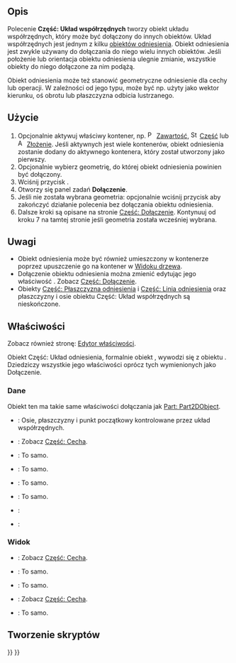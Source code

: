 <languages/>

{{Docnav/pl
|[[Std_Part/pl|Część]]
|[[Part_DatumPlane/pl|Część: Płaszczyzna odniesienia]]
|[[Std_Base/pl|Std: Narzędzia standardowe]]
|IconL=Std_Part.svg
|IconR=Part_DatumPlane.svg
|IconC=Freecad.svg
}}

{{GuiCommand/pl
|Name=Part CoordinateSystem
|Name/pl=Część: Układ współrzędnych
|Workbenches=Wszystkie
|Version=1.1
|SeeAlso=[[Part_DatumPlane/pl|Część: Płaszczyzna odniesienia]], [[Part_DatumLine/pl|Część: Linia odniesienia]], [[Part_DatumPoint/pl|Część: Punkt odniesienia]]
}}

<span id="Description"></span>
==Opis==

<div class="mw-translate-fuzzy">
Polecenie '''Część: Układ współrzędnych''' tworzy obiekt układu współrzędnych, który może być dołączony do innych obiektów. Układ współrzędnych jest jednym z kilku [[Std_Base/pl#Utwórz_geometrie_odniesienia|obiektów odniesienia]]. Obiekt odniesienia jest zwykle używany do dołączania do niego wielu innych obiektów. Jeśli położenie lub orientacja obiektu odniesienia ulegnie zmianie, wszystkie obiekty do niego dołączone za nim podążą.
</div>

Obiekt odniesienia może też stanowić geometryczne odniesienie dla cechy lub operacji. W zależności od jego typu, może być np. użyty jako wektor kierunku, oś obrotu lub płaszczyzna odbicia lustrzanego.

<span id="Usage"></span>
==Użycie==

# Opcjonalnie aktywuj właściwy kontener, np. [[Image:PartDesign_Body.svg|16px]] [[PartDesign_Body/pl|Zawartość]], [[Image:Std_Part.svg|16px]] [[Std_Part/pl|Część]] lub [[Image:Assembly_CreateAssembly.svg|16px]] [[Assembly_CreateAssembly/pl|Złożenie]]. Jeśli aktywnych jest wiele kontenerów, obiekt odniesienia zostanie dodany do aktywnego kontenera, który został utworzony jako pierwszy.
# Opcjonalnie wybierz geometrię, do której obiekt odniesienia powinien być dołączony.
# Wciśnij przycisk {{Button|[[Image:Part_CoordinateSystem.svg|16px]] [[Part_CoordinateSystem/pl|Utwórz układ współrzędnych]]}}.
# Otworzy się panel zadań '''Dołączenie'''.
# Jeśli nie została wybrana geometria: opcjonalnie wciśnij przycisk {{Button|OK}} aby zakończyć działanie polecenia bez dołączania obiektu odniesienia.
# Dalsze kroki są opisane na stronie [[Part_EditAttachment/pl#Użycie|Część: Dołączenie]]. Kontynuuj od kroku 7 na tamtej stronie jeśli geometria została wcześniej wybrana.

<span id="Notes"></span>
==Uwagi==

* Obiekt odniesienia może być również umieszczony w kontenerze poprzez upuszczenie go na kontener w [[Tree_view/pl|Widoku drzewa]].
* Dołączenie obiektu odniesienia można zmienić edytując jego właściwość {{PropertyData|Map Mode}}. Zobacz [[Part_EditAttachment/pl#Użycie|Część: Dołączenie]].
* Obiekty [[Part_DatumPlane/pl|Część: Płaszczyzna odniesienia]] i [[Part_DatumLine/pl|Część: Linia odniesienia]] oraz płaszczyzny i osie obiektu Część: Układ współrzędnych są nieskończone.

<span id="Properties"></span>
==Właściwości==

Zobacz również stronę: [[Property_editor/pl|Edytor właściwości]].

<div class="mw-translate-fuzzy">
Obiekt Część: Układ odniesienia, formalnie obiekt {{Incode|Part::LocalCoordinateSystem}}, wywodzi się z obiektu {{Incode|App::LocalCoordinateSystem}}. Dziedziczy wszystkie jego właściwości oprócz tych wymienionych jako Dołączenie.
</div>

<span id="Data"></span>
===Dane===

{{Properties_Title|Dołączenie}}

Obiekt ten ma takie same właściwości dołączania jak [[Part_Part2DObject/pl#Dane|Part: Part2DObject]].

{{Properties_Title|Podstawowe}}

* {{PropertyData|Cechy początku|LinkList|hidden}}: Osie, płaszczyzny i punkt początkowy kontrolowane przez układ współrzędnych.
* {{PropertyData|Umiejscowienie|Placement}}: Zobacz [[Part_Feature/pl#Dane|Część: Cecha]].
* {{PropertyData|Etykieta|String}}: To samo.
* {{PropertyData|Etykieta2|String|hidden}}: To samo.
* {{PropertyData|Silnik wyrażeń|ExpressionEngine|hidden}}: To samo.
* {{PropertyData|Widoczność|Bool|hidden}}: To samo.
* {{PropertyData|Grupa|LinkList}}:
* {{PropertyData|_ Grupa dotknięta|Bool|hidden}}:

<span id="View"></span>
===Widok===

{{Properties_Title|Opcje wyświetlania}}

* {{PropertyView|Tryb wyświetlania|Enumeration}}: Zobacz [[Part_Feature/pl#Widok|Część: Cecha]].
* {{PropertyView|Pokaż w drzewie|Bool}}: To samo.
* {{PropertyView|Widoczność|Bool}}: To samo.

{{Properties_Title|Wybór}}

* {{PropertyView|Na górze gdy wybrane|Enumeration}}: Zobacz [[Part_Feature/pl#Widok|Część: Cecha]].
* {{PropertyView|Styl wybierania|Enumeration}}: To samo.

<span id="Scripting"></span>
==Tworzenie skryptów==

{{Code|code=
import FreeCAD as App

doc = App.newDocument()

body = doc.addObject("PartDesign::Body", "Body")
lcs = doc.addObject("Part::LocalCoordinateSystem", "LCS")
lcs.Visibility = True
body.addObjects([lcs])

orig = body.Origin
plane = next(f for f in orig.OriginFeatures if f.Role == "XZ_Plane")
lcs.AttachmentSupport = [(orig, (plane.Name + ".", ))]
lcs.AttachmentOffset = App.Placement(App.Vector(), App.Vector(1, 0, 0), 45)
lcs.MapMode = "FlatFace"

doc.recompute()
}}


{{Docnav/pl
|[[Std_Part/pl|Część]]
|[[Part_DatumPlane/pl|Część: Płaszczyzna odniesienia]]
|[[Std_Base/pl|Std: Narzędzia standardowe]]
|IconL=Std_Part.svg
|IconR=Part_DatumPlane.svg
|IconC=Freecad.svg
}}

{{Std_Base_navi{{#translation:}}}}
{{Userdocnavi{{#translation:}}}}